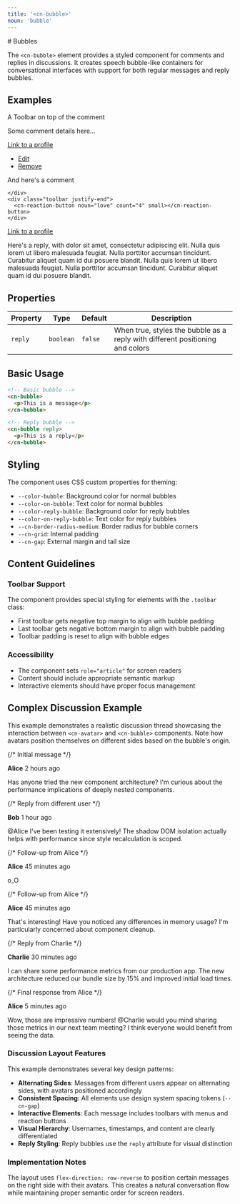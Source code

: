 ```yaml
---
title: '<cn-bubble>'
noun: 'bubble'
---
```

<article class="column-l">
# Bubbles

The `<cn-bubble>` element provides a styled component for comments and replies in discussions. It creates speech bubble-like containers for conversational interfaces with support for both regular messages and reply bubbles.

## Examples

<div class="flex flex-col">
  <article class="flex flex-row flex-no-wrap">
    <cn-avatar nick="Sparrow" src="https://picsum.photos/128/128"/>
    <cn-bubble class="grow">
      <div class="toolbar">
        <p>A Toolbar on top of the comment</p>
        <cn-menu inline="true"/>
      </div>
      <p>Some comment details here...</p>
    </cn-bubble>
  </article>
  <cn-bubble class="grow">
    <div class="toolbar small">
      <p class="grow">
        <a href="#complex-example">Link to a profile</a>
      </p>
       <cn-menu inline="true">
       <ul>
         <li>
           <a href="#">
             <cn-icon xsmall noun="edit"></cn-icon>
             Edit
           </a>
        </li>
        <li>
           <a href="#">
             <cn-icon xsmall noun="delete"></cn-icon>
             Remove
           </a>
         </li>
       </ul>
      </cn-menu>
    </div>
    <div>


And here's a comment

    </div>
    <div class="toolbar justify-end">
      <cn-reaction-button noun="love" count="4" small></cn-reaction-button>
    </div>
  </cn-bubble>

  <cn-bubble reply="true" class="grow">
    <div class="toolbar small">
      <p class="grow">
        <a href="#complex-example">Link to a profile</a>
      </p>
      <cn-menu inline>
      </cn-menu>
    </div>
    <div>
      <p>Here's a reply, with dolor sit amet, consectetur adipiscing elit. Nulla quis lorem ut libero malesuada feugiat. Nulla porttitor accumsan tincidunt. Curabitur aliquet quam id dui posuere blandit. Nulla quis lorem ut libero malesuada feugiat. Nulla porttitor accumsan tincidunt. Curabitur aliquet quam id dui posuere blandit.</p>
    </div>
    <div class="toolbar justify-end">
      <cn-reaction-button disabled noun="love" count="4" small></cn-reaction-button>
    </div>
  </cn-bubble>
</div>


## Properties

| Property | Type      | Default | Description                                    |
|----------|-----------|---------|------------------------------------------------|
| `reply`  | `boolean` | `false` | When true, styles the bubble as a reply with different positioning and colors |

## Basic Usage

```html
<!-- Basic bubble -->
<cn-bubble>
  <p>This is a message</p>
</cn-bubble>

<!-- Reply bubble -->
<cn-bubble reply>
  <p>This is a reply</p>
</cn-bubble>
```

## Styling

The component uses CSS custom properties for theming:

- `--color-bubble`: Background color for normal bubbles
- `--color-on-bubble`: Text color for normal bubbles  
- `--color-reply-bubble`: Background color for reply bubbles
- `--color-on-reply-bubble`: Text color for reply bubbles
- `--cn-border-radius-medium`: Border radius for bubble corners
- `--cn-grid`: Internal padding
- `--cn-gap`: External margin and tail size

## Content Guidelines

### Toolbar Support

The component provides special styling for elements with the `.toolbar` class:

- First toolbar gets negative top margin to align with bubble padding
- Last toolbar gets negative bottom margin to align with bubble padding
- Toolbar padding is reset to align with bubble edges

### Accessibility

- The component sets `role="article"` for screen readers
- Content should include appropriate semantic markup
- Interactive elements should have proper focus management

</article>

<article class="column-l">

## Complex Discussion Example

This example demonstrates a realistic discussion thread showcasing the interaction between `<cn-avatar>` and `<cn-bubble>` components. Note how avatars position themselves on different sides based on the bubble's origin.

<div class="discussion-thread flex flex-col gap">
  
  {/* Initial message */}
  <div class="message-row flex items-start">
    <cn-avatar nick="Alice" src="https://picsum.photos/seed/alice/128/128"></cn-avatar>
    <cn-bubble class="grow">
      <div class="toolbar">
        <p class="grow"><strong>Alice</strong> <span class="muted">2 hours ago</span></p>
        <cn-menu inline="true"></cn-menu>
      </div>
      <p>Has anyone tried the new component architecture? I'm curious about the performance implications of deeply nested components.</p>
      <div class="toolbar justify-end">
        <cn-reaction-button noun="love" count="3" small></cn-reaction-button>
        <cn-reaction-button noun="thumbs-up" count="7" small></cn-reaction-button>
      </div>
    </cn-bubble>
  </div>

  {/* Reply from different user */}
  <div class="message-row flex items-start flex-row-reverse">
    <cn-avatar nick="Bob" src="https://picsum.photos/seed/bob/128/128"></cn-avatar>
    <cn-bubble reply class="grow">
      <div class="toolbar">
        <p class="grow"><strong>Bob</strong> <span class="muted">1 hour ago</span></p>
        <cn-menu inline="true"></cn-menu>
      </div>
      <p>@Alice I've been testing it extensively! The shadow DOM isolation actually helps with performance since style recalculation is scoped.</p>
      <div class="toolbar justify-end">
        <cn-reaction-button noun="thumbs-up" count="2" small></cn-reaction-button>
      </div>
    </cn-bubble>
  </div>

  {/* Follow-up from Alice */}
  <div class="message-row flex items-start">
    <cn-avatar nick="Alice" src="https://picsum.photos/seed/alice/128/128"></cn-avatar>
    <cn-bubble class="grow">
      <div class="toolbar">
        <p class="grow"><strong>Alice</strong> <span class="muted">45 minutes ago</span></p>
        <cn-menu inline="true"></cn-menu>
      </div>
      <p>o_O</p>
    </cn-bubble>
  </div>

  {/* Follow-up from Alice */}
  <div class="message-row flex items-start">
    <cn-avatar nick="Alice" src="https://picsum.photos/seed/alice/128/128"></cn-avatar>
    <cn-bubble class="grow">
      <div class="toolbar">
        <p class="grow"><strong>Alice</strong> <span class="muted">45 minutes ago</span></p>
        <cn-menu inline="true"></cn-menu>
      </div>
      <p>That's interesting! Have you noticed any differences in memory usage? I'm particularly concerned about component cleanup.</p>
    </cn-bubble>
  </div>

  {/* Reply from Charlie */}
  <div class="message-row flex items-start flex-row-reverse">
    <cn-avatar nick="Charlie" src="https://picsum.photos/seed/charlie/128/128"></cn-avatar>
    <cn-bubble reply class="grow">
      <div class="toolbar">
        <p class="grow"><strong>Charlie</strong> <span class="muted">30 minutes ago</span></p>
        <cn-menu inline="true"></cn-menu>
      </div>
      <p>I can share some performance metrics from our production app. The new architecture reduced our bundle size by 15% and improved initial load times.</p>
      <div class="toolbar justify-end">
        <cn-reaction-button noun="love" count="5" small></cn-reaction-button>
        <cn-reaction-button noun="thumbs-up" count="4" small></cn-reaction-button>
      </div>
    </cn-bubble>
  </div>

  {/* Final response from Alice */}
  <div class="message-row flex items-start">
    <cn-avatar nick="Alice" src="https://picsum.photos/seed/alice/128/128"></cn-avatar>
    <cn-bubble class="grow">
      <div class="toolbar">
        <p class="grow"><strong>Alice</strong> <span class="muted">5 minutes ago</span></p>
        <cn-menu inline="true"></cn-menu>
      </div>
      <p>Wow, those are impressive numbers! @Charlie would you mind sharing those metrics in our next team meeting? I think everyone would benefit from seeing the data.</p>
      <div class="toolbar justify-end">
        <cn-reaction-button noun="thumbs-up" count="1" small></cn-reaction-button>
      </div>
    </cn-bubble>
  </div>

</div>

### Discussion Layout Features

This example demonstrates several key design patterns:

- **Alternating Sides**: Messages from different users appear on alternating sides, with avatars positioned accordingly
- **Consistent Spacing**: All elements use design system spacing tokens (`--cn-gap`)
- **Interactive Elements**: Each message includes toolbars with menus and reaction buttons
- **Visual Hierarchy**: Usernames, timestamps, and content are clearly differentiated
- **Reply Styling**: Reply bubbles use the `reply` attribute for visual distinction

### Implementation Notes

The layout uses `flex-direction: row-reverse` to position certain messages on the right side with their avatars. This creates a natural conversation flow while maintaining proper semantic order for screen readers.

</article>
